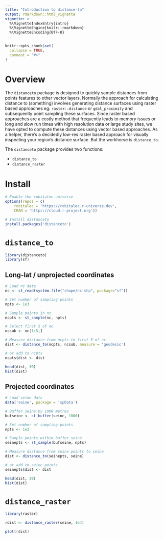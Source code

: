 ```yaml
---
title: "Introduction to distance-to"
output: rmarkdown::html_vignette
vignette: >
  %\VignetteIndexEntry{intro}
  %\VignetteEngine{knitr::rmarkdown}
  %\VignetteEncoding{UTF-8}
---
```


```r
knitr::opts_chunk$set(
  collapse = TRUE,
  comment = "#>"
)
```


# Overview

The `distanceto` package is designed to quickly sample distances from points
features to other vector layers. Normally the approach for calculating distance
to (something) involves generating distance surfaces using raster based approaches
eg. `raster::distance` or `gdal_proximity` and subsequently point sampling these
surfaces. Since raster based approaches are a costly method that frequently leads
to memory issues or long and slow run times with high resolution data or large
study sites, we have opted to compute these distances using vector based
approaches. As a helper, there's a decidedly low-res raster based approach for
visually inspecting your region's distance surface. But the workhorse is
`distance_to`.


The `distanceto` package provides two functions:

* `distance_to`
* `distance_raster`

# Install

```r
# Enable the robitalec universe
options(repos = c(
    robitalec = 'https://robitalec.r-universe.dev',
    CRAN = 'https://cloud.r-project.org'))

# Install distanceto
install.packages('distanceto')
```



# `distance_to`

```r
library(distanceto)
library(sf)
```


## Long-lat / unprojected coordinates
```r
# Load nc data
nc <- st_read(system.file("shape/nc.shp", package="sf"))

# Set number of sampling points
npts <- 1e3

# Sample points in nc
ncpts <- st_sample(nc, npts)

# Select first 5 of nc
ncsub <- nc[1:5,]

# Measure distance from ncpts to first 5 of nc
dist <- distance_to(ncpts, ncsub, measure = 'geodesic')

# or add to ncpts
ncpts$dist <- dist

head(dist, 30)
hist(dist)
```


## Projected coordinates

```r
# Load seine data
data('seine', package = 'spData')

# Buffer seine by 1000 metres
bufseine <- st_buffer(seine, 1000)

# Set number of sampling points
npts <- 1e2

# Sample points within buffer seine
seinepts <- st_sample(bufseine, npts)

# Measure distance from seine points to seine
dist <- distance_to(seinepts, seine)

# or add to seine points
seinepts$dist <- dist

head(dist, 30)
hist(dist)
```



# `distance_raster`

```r
library(raster)

rdist <- distance_raster(seine, 1e4)

plot(rdist)
```
